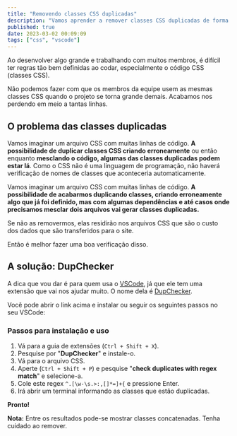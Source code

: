 ```yaml
---
title: "Removendo classes CSS duplicadas"
description: "Vamos aprender a remover classes CSS duplicadas de forma simples e rápida."
published: true
date: 2023-03-02 00:09:09
tags: ["css", "vscode"]
---
```


Ao desenvolver algo grande e trabalhando com muitos membros, é difícil ter regras tão bem definidas ao codar, especialmente o código CSS (classes CSS).

Não podemos fazer com que os membros da equipe usem as mesmas classes CSS quando o projeto se torna grande demais. Acabamos nos perdendo em meio a tantas linhas.

## O problema das classes duplicadas

Vamos imaginar um arquivo CSS com muitas linhas de código. **A possibilidade de duplicar classes CSS criando erroneamente** ou então enquanto **mesclando o código, algumas das classes duplicadas podem estar lá**. Como o CSS não é uma linguagem de programação, não haverá verificação de nomes de classes que aconteceria automaticamente.

Vamos imaginar um arquivo CSS com muitas linhas de código. **A possibilidade de acabarmos duplicando classes, criando erroneamente algo que já foi definido, mas com algumas dependências e até casos onde precisamos mesclar dois arquivos vai gerar classes duplicadas.**

Se não as removermos, elas residirão nos arquivos CSS que são o custo dos dados que são transferidos para o site.

Então é melhor fazer uma boa verificação disso.

## A solução: DupChecker

A dica que vou dar é para quem usa o [VSCode](https://code.visualstudio.com/), já que ele tem uma extensão que vai nos ajudar muito. O nome dela é [DupChecker](https://marketplace.visualstudio.com/items?itemName=jianbingfang.dupchecker).

Você pode abrir o link acima e instalar ou seguir os seguintes passos no seu VSCode:

### Passos para instalação e uso

1. Vá para a guia de extensões (`Ctrl + Shift + X`).
2. Pesquise por "**DupChecker**" e instale-o.
3. Vá para o arquivo CSS.
4. Aperte (`Ctrl + Shift + P`) e pesquise "**check duplicates with regex match**" e selecione-a.
5. Cole este regex `^.[\w-\s.>:,[]*=]+{` e pressione Enter.
6. Irá abrir um terminal informando as classes que estão duplicadas.

**Pronto!**

**Nota:** Entre os resultados pode-se mostrar classes concatenadas. Tenha cuidado ao remover.
